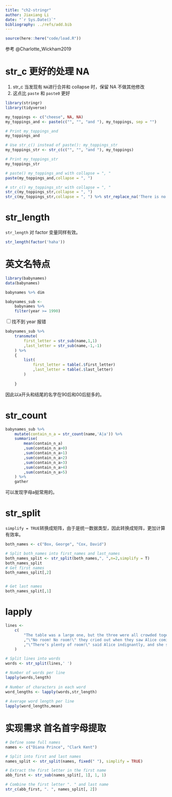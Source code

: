 ```yaml
---
title: "ch2-stringr"
author: Jiaxiang Li
date: "`r Sys.Date()`"
bibliography: ../refs/add.bib
---
```


```r
source(here::here("code/load.R"))
```


参考 @Charlotte_Wickham2019


# str_c 更好的处理 NA

1. str_c 当发现有 `NA`进行合并和 collapse 时，保留 NA 不做其他修改
1. 这点比 `paste` 和 `paste0` 更好

```r
library(stringr)
library(tidyverse)

my_toppings <- c("cheese", NA, NA)
my_toppings_and <- paste(c("", "", "and "), my_toppings, sep = "")

# Print my_toppings_and
my_toppings_and

# Use str_c() instead of paste(): my_toppings_str
my_toppings_str <- str_c(c("", "", "and "), my_toppings)

# Print my_toppings_str
my_toppings_str

# paste() my_toppings_and with collapse = ", "
paste(my_toppings_and,collapse = ", ")

# str_c() my_toppings_str with collapse = ", "
str_c(my_toppings_str,collapse = ", ")
str_c(my_toppings_str,collapse = ", ") %>% str_replace_na('There is no value.')
```

# str_length

`str_length` 对 factor 变量同样有效。

```r
str_length(factor('haha'))
```

# 英文名特点

```r
library(babynames)
data(babynames)
```

```r
babynames %>% dim
```

```r
babynames_sub <- 
    babynames %>% 
    filter(year >= 1990)
```

<input type="checkbox" id="checkbox1" class="styled">找不到 year 报错

```r
babynames_sub %>% 
    transmute(
        first_letter = str_sub(name,1,1)
        ,last_letter = str_sub(name,-1,-1)
    ) %>% 
    {
        list(
            first_letter = table(.$first_letter)
            ,last_letter = table(.$last_letter)
        )
            
    }
```

因此以a开头和结尾的名字在90后和00后挺多的。

# str_count

```r
babynames_sub %>% 
    mutate(contain_n_a = str_count(name,'A|a')) %>% 
    summarise(
        mean(contain_n_a)
        ,sum(contain_n_a>0)
        ,sum(contain_n_a>1)
        ,sum(contain_n_a>2)
        ,sum(contain_n_a>3)
        ,sum(contain_n_a>4)
        ,sum(contain_n_a>5)
    ) %>% 
    gather
```

可以发现字母a挺常用的。

# str_split

`simplify = TRUE`转换成矩阵，由于是统一数据类型，因此转换成矩阵，更加计算有效率。

```r
both_names <- c("Box, George", "Cox, David")

# Split both_names into first_names and last_names
both_names_split <- str_split(both_names,", ",n=2,simplify = T)
both_names_split
# Get first names
both_names_split[,2]


# Get last names
both_names_split[,1]
```

# lapply

```r
lines <- 
    c(
        "The table was a large one, but the three were all crowded together at one corner of it:"
        ,"\"No room! No room!\" they cried out when they saw Alice coming."
        ,"\"There’s plenty of room!\" said Alice indignantly, and she sat down in a large arm-chair at one end of the table."
    )
```


```r
# Split lines into words
words <- str_split(lines,' ')

# Number of words per line
lapply(words,length)
  
# Number of characters in each word
word_lengths <- lapply(words,str_length)
  
# Average word length per line
lapply(word_lengths,mean)

```

# 实现需求 首名首字母提取

```r
# Define some full names
names <- c("Diana Prince", "Clark Kent")

# Split into first and last names
names_split <- str_split(names, fixed(" "), simplify = TRUE)

# Extract the first letter in the first name
abb_first <- str_sub(names_split[, 1], 1, 1)

# Combine the first letter ". " and last name
str_c(abb_first, ". ", names_split[, 2])
```

